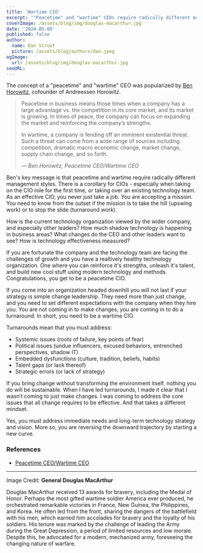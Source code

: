 ```yaml
---
title: 'Wartime CIO'
excerpt: '"Peacetime" and "wartime" CEOs require radically different management styles. There is a corollary for CIOs...'
coverImage: /assets/blog/img/douglas-macarthur.jpg
date: '2024-05-08'
published: false
author:
  name: Dan Stroot
  picture: /assets/blog/authors/dan.jpeg
ogImage:
  url: /assets/blog/img/douglas-macarthur.jpg
seoURL:
---
```


The concept of a "peacetime" and "wartime" CEO was popularized by [Ben Horowitz](https://a16z.com/peacetime-ceo-wartime-ceo/), cofounder of Andreessen Horowitz.

> Peacetime in business means those times when a company has a large advantage vs. the competition in its core market, and its market is growing. In times of peace, the company can focus on expanding the market and reinforcing the company’s strengths.
>
> In wartime, a company is fending off an imminent existential threat. Such a threat can come from a wide range of sources including competition, dramatic macro economic change, market change, supply chain change, and so forth.
>
> <cite>&mdash; Ben Horowitz, Peacetime CEO/Wartime CEO</cite>

Ben's key message is that peacetime and wartime require radically different management styles. There is a corollary for CIOs - especially when taking on the CIO role for the first time, or taking over an existing technology team. As an effective CIO, you never just take a job. You are accepting a mission. You need to know from the outset if the mission is to take the hill (upswing work) or to stop the slide (turnaround work).

How is the current technology organization viewed by the wider company, and especially other leaders? How much shadow technology is happening in business areas? What changes do the CEO and other leaders want to see? How is technology effectiveness measured?

If you are fortunate the company and the technology team are facing the challenges of growth and you have a realtively healthy technology organization. One where you can reinforce it's strengths, unleash it's talent, and build new cool stuff using modern technology and methods. Congratulations, you get to be a peacetime CIO.

If you come into an organization headed downhill you will not last if your strategy is simple change leadership. They need more than just change, and you need to set different expectations with the company when they hire you. You are not coming in to make changes, you are coming in to do a turnaround. In short, you need to be a wartime CIO.

Turnarounds mean that you must address:

- Systemic issues (roots of failure, key points of fear)
- Political issues (undue influencers, excused behaviors, entrenched perspectives, shadow IT)
- Embedded dysfunctions (culture, tradition, beliefs, habits)
- Talent gaps (or lack thereof)
- Strategic errors (or lack of strategy)

If you bring change without transforming the environment itself, nothing you do will be sustainable. When I have led turnarounds, I made it clear that I wasn’t coming to just make changes. I was coming to address the core issues that all change requires to be effective. And that takes a different mindset.

Yes, you must address immediate needs and long-term technology strategy and vision. More so, you are reversing the downward trajectory by starting a new curve.

### References

- [Peacetime CEO/Wartime CEO](https://a16z.com/peacetime-ceo-wartime-ceo/)

---

Image Credit: **General Douglas MacArthur**

<span className="text-sm">
  Douglas MacArthur received 13 awards for bravery, including the Medal of
  Honor. Perhaps the most gifted wartime soldier America ever produced, he
  orchestrated remarkable victories in France, New Guinea, the Philippines, and
  Korea. He often led from the front, sharing the dangers of the battlefield
  with his men, which earned him accolades for bravery and the loyalty of his
  soldiers. His tenure was marked by the challenge of leading the Army during
  the Great Depression, a period of limited resources and low morale. Despite
  this, he advocated for a modern, mechanized army, foreseeing the changing
  nature of warfare.
</span>

